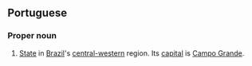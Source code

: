 ==Portuguese==
===Proper noun===
#[[State]] in [[Brazil]]'s [[central-western]] region. Its [[capital]] is [[Campo Grande]].